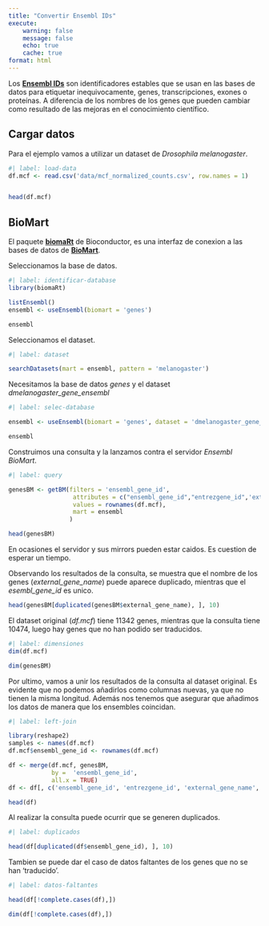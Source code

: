 ```yaml
---
title: "Convertir Ensembl IDs"
execute:
    warning: false
    message: false
    echo: true
    cache: true
format: html
---
```


Los [**Ensembl IDs**](https://www.ensembl.org/info/genome/stable_ids/index.html) son identificadores estables que se usan en las bases de datos para etiquetar inequivocamente, genes, transcripciones, exones o proteínas. A diferencia de los nombres de los genes que pueden cambiar como resultado de las mejoras en el conocimiento científico.

## Cargar datos
Para el ejemplo vamos a utilizar un dataset de *Drosophila melanogaster*.
```r
#| label: load-data
df.mcf <- read.csv('data/mcf_normalized_counts.csv', row.names = 1)


head(df.mcf)
```

## BioMart
El paquete [**biomaRt**](https://bioconductor.org/packages/release/bioc/html/biomaRt.html) de Bioconductor, es una interfaz de conexion a las bases de datos de [**BioMart**](https://www.ensembl.org/info/data/biomart/index.html).

Seleccionamos la base de datos.
```r
#| label: identificar-database
library(biomaRt)

listEnsembl()
ensembl <- useEnsembl(biomart = 'genes')

ensembl
```

Seleccionamos el dataset.
```r
#| label: dataset

searchDatasets(mart = ensembl, pattern = 'melanogaster')
```

Necesitamos la base de datos *genes* y el dataset *dmelanogaster_gene_ensembl*

```r
#| label: selec-database

ensembl <- useEnsembl(biomart = 'genes', dataset = 'dmelanogaster_gene_ensembl')

ensembl
```

Construimos una consulta y la lanzamos contra el servidor *Ensembl BioMart*.
```r
#| label: query

genesBM <- getBM(filters = 'ensembl_gene_id', 
                  attributes = c("ensembl_gene_id","entrezgene_id",'external_gene_name'),
                  values = rownames(df.mcf),
                  mart = ensembl
                 )

head(genesBM)
```
::: {.callout-note}
En ocasiones el servidor y sus mirrors pueden estar caidos. Es cuestion de esperar un tiempo.
:::

Observando los resultados de la consulta, se muestra que el nombre de los genes (*external_gene_name*) puede aparece duplicado, mientras que el *esembl_gene_id* es unico.
```r
head(genesBM[duplicated(genesBM$external_gene_name), ], 10)
```

El dataset original (*df.mcf*) tiene 11342 genes, mientras que la consulta tiene 10474, luego hay genes que no han podido ser traducidos.
```r
#| label: dimensiones
dim(df.mcf)

dim(genesBM)
```

Por ultimo, vamos a unir los resultados de la consulta al dataset original. Es evidente que no podemos añadirlos como columnas nuevas, ya que no tienen la misma longitud. Además nos tenemos que asegurar que añadimos los datos de manera que los ensembles coincidan.

```r
#| label: left-join

library(reshape2)
samples <- names(df.mcf)
df.mcf$ensembl_gene_id <- rownames(df.mcf)

df <- merge(df.mcf, genesBM, 
            by =  'ensembl_gene_id', 
            all.x = TRUE)
df <- df[, c('ensembl_gene_id', 'entrezgene_id', 'external_gene_name', samples)]

head(df)
```
Al realizar la consulta puede ocurrir que se generen duplicados. 
```r
#| label: duplicados

head(df[duplicated(df$ensembl_gene_id), ], 10)
```
Tambien se puede dar el caso de datos faltantes de los genes que no se han 'traducido'.
```r
#| label: datos-faltantes

head(df[!complete.cases(df),])

dim(df[!complete.cases(df),])
```